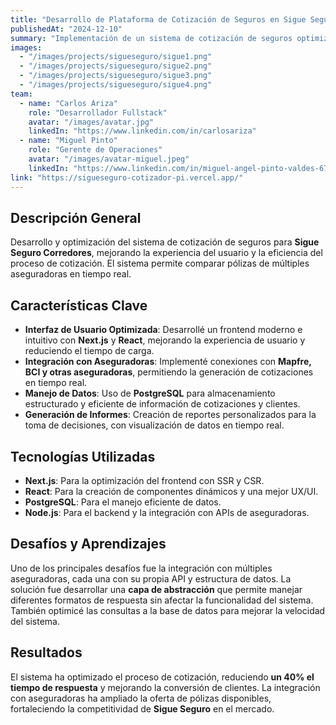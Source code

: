 ```yaml
---
title: "Desarrollo de Plataforma de Cotización de Seguros en Sigue Seguro"
publishedAt: "2024-12-10"
summary: "Implementación de un sistema de cotización de seguros optimizado con Next.js y React, integrando aseguradoras y mejorando la experiencia del usuario."
images:
  - "/images/projects/sigueseguro/sigue1.png"
  - "/images/projects/sigueseguro/sigue2.png"
  - "/images/projects/sigueseguro/sigue3.png"
  - "/images/projects/sigueseguro/sigue4.png"
team:
  - name: "Carlos Ariza"
    role: "Desarrollador Fullstack"
    avatar: "/images/avatar.jpg"
    linkedIn: "https://www.linkedin.com/in/carlosariza"
  - name: "Miguel Pinto"
    role: "Gerente de Operaciones"
    avatar: "/images/avatar-miguel.jpeg"
    linkedIn: "https://www.linkedin.com/in/miguel-angel-pinto-valdes-6708bb40/"
link: "https://sigueseguro-cotizador-pi.vercel.app/"
---
```


## **Descripción General**

Desarrollo y optimización del sistema de cotización de seguros para **Sigue Seguro Corredores**, mejorando la experiencia del usuario y la eficiencia del proceso de cotización. El sistema permite comparar pólizas de múltiples aseguradoras en tiempo real.

## **Características Clave**

- **Interfaz de Usuario Optimizada**: Desarrollé un frontend moderno e intuitivo con **Next.js** y **React**, mejorando la experiencia de usuario y reduciendo el tiempo de carga.
- **Integración con Aseguradoras**: Implementé conexiones con **Mapfre, BCI y otras aseguradoras**, permitiendo la generación de cotizaciones en tiempo real.
- **Manejo de Datos**: Uso de **PostgreSQL** para almacenamiento estructurado y eficiente de información de cotizaciones y clientes.
- **Generación de Informes**: Creación de reportes personalizados para la toma de decisiones, con visualización de datos en tiempo real.

## **Tecnologías Utilizadas**

- **Next.js**: Para la optimización del frontend con SSR y CSR.
- **React**: Para la creación de componentes dinámicos y una mejor UX/UI.
- **PostgreSQL**: Para el manejo eficiente de datos.
- **Node.js**: Para el backend y la integración con APIs de aseguradoras.

## **Desafíos y Aprendizajes**

Uno de los principales desafíos fue la integración con múltiples aseguradoras, cada una con su propia API y estructura de datos. La solución fue desarrollar una **capa de abstracción** que permite manejar diferentes formatos de respuesta sin afectar la funcionalidad del sistema. También optimicé las consultas a la base de datos para mejorar la velocidad del sistema.

## **Resultados**

El sistema ha optimizado el proceso de cotización, reduciendo **un 40% el tiempo de respuesta** y mejorando la conversión de clientes. La integración con aseguradoras ha ampliado la oferta de pólizas disponibles, fortaleciendo la competitividad de **Sigue Seguro** en el mercado.
